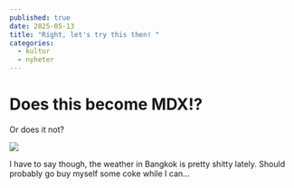 ```yaml
---
published: true
date: 2025-05-13
title: "Right, let's try this then! "
categories:
  - kultur
  - nyheter
---
```

# Does this become MDX!?

Or does it not?

![](/media/weather.png)

I have to say though, the weather in Bangkok is pretty shitty lately. Should probably go buy myself some coke while I can...